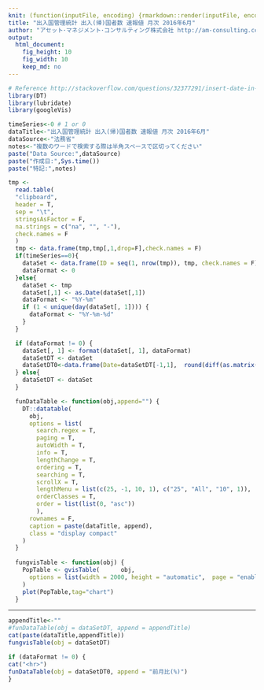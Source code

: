 ```yaml
---
knit: (function(inputFile, encoding) {rmarkdown::render(inputFile, encoding = encoding, output_file = paste0('am-consulting.co.jp-',format(Sys.time(),'%Y-%m-%d-%H-%M-%S'),'.html')) })
title: "出入国管理統計 出入(帰)国者数 速報値 月次 2016年6月"
author: "アセット･マネジメント･コンサルティング株式会社 http://am-consulting.co.jp"
output: 
  html_document:
    fig_height: 10
    fig_width: 10
    keep_md: no
---
```


```r
# Reference http://stackoverflow.com/questions/32377291/insert-date-in-filename-while-knitting-document-using-rstudio-knit-button
library(DT)
library(lubridate)
library(googleVis)
```

```r
timeSeries<-0 # 1 or 0
dataTitle<-"出入国管理統計 出入(帰)国者数 速報値 月次 2016年6月"
dataSource<-"法務省"
notes<-"複数のワードで検索する際は半角スペースで区切ってください"
paste("Data Source:",dataSource)
paste("作成日:",Sys.time())
paste("特記:",notes)
```

```r
tmp <-
  read.table(
  "clipboard",
  header = T,
  sep = "\t",
  stringsAsFactor = F,
  na.strings = c("na", "", "-"),
  check.names = F
  )
  tmp <- data.frame(tmp,tmp[,1,drop=F],check.names = F)
  if(timeSeries==0){
    dataSet <- data.frame(ID = seq(1, nrow(tmp)), tmp, check.names = F)
    dataFormat <- 0
  }else{
    dataSet <- tmp
    dataSet[,1] <- as.Date(dataSet[,1])
    dataFormat <- "%Y-%m"
    if (1 < unique(day(dataSet[, 1]))) {
      dataFormat <- "%Y-%m-%d"
    }
  }

  if (dataFormat != 0) {
    dataSet[, 1] <- format(dataSet[, 1], dataFormat)
    dataSetDT <- dataSet
    dataSetDT0<-data.frame(Date=dataSetDT[-1,1],  round(diff(as.matrix(dataSetDT[,-1]))/as.matrix(dataSetDT[-nrow(dataSetDT),-1])*100,2),check.names = F)
  } else{
    dataSetDT <- dataSet
  }

  funDataTable <- function(obj,append="") {
    DT::datatable(
      obj,
      options = list(
        search.regex = T,
        paging = T,
        autoWidth = T,
        info = T,
        lengthChange = T,
        ordering = T,
        searching = T,
        scrollX = T,
        lengthMenu = list(c(25, -1, 10, 1), c("25", "All", "10", 1)),
        orderClasses = T,
        order = list(list(0, "asc"))
        ),
      rownames = F,
      caption = paste(dataTitle, append),
      class = "display compact"
    )
  }
  
  fungvisTable <- function(obj) {
    PopTable <- gvisTable(      obj, 
      options = list(width = 2000, height = "automatic",  page = "enable" ,  pageSize=30)
    )
    plot(PopTable,tag="chart")
  }  
```
<hr>
```r
appendTitle<-""
#funDataTable(obj = dataSetDT, append = appendTitle)
cat(paste(dataTitle,appendTitle))
fungvisTable(obj = dataSetDT)
```

```r
if (dataFormat != 0) {
cat("<hr>")  
funDataTable(obj = dataSetDT0, append = "前月比(%)")
}
```